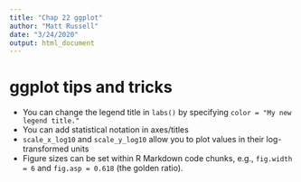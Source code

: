 ```yaml
---
title: "Chap 22 ggplot"
author: "Matt Russell"
date: "3/24/2020"
output: html_document
---
```


# ggplot tips and tricks  
* You can change the legend title in `labs()` by specifying `color = "My new legend title."`
* You can add statistical notation in axes/titles
* `scale_x_log10` and `scale_y_log10` allow you to plot values in their log-transformed units
* Figure sizes can be set within R Markdown code chunks, e.g., `fig.width = 6` and `fig.asp = 0.618` (the golden ratio). 